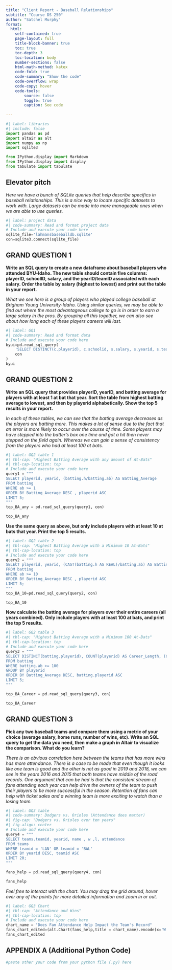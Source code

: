 ```yaml
---
title: "Client Report - Baseball Relationships"
subtitle: "Course DS 250"
author: "Satchel Murphy"
format:
  html:
    self-contained: true
    page-layout: full
    title-block-banner: true
    toc: true
    toc-depth: 3
    toc-location: body
    number-sections: false
    html-math-method: katex
    code-fold: true
    code-summary: "Show the code"
    code-overflow: wrap
    code-copy: hover
    code-tools:
        source: false
        toggle: true
        caption: See code
    
---
```


```python
#| label: libraries
#| include: false
import pandas as pd
import altair as alt
import numpy as np
import sqlite3

from IPython.display import Markdown
from IPython.display import display
from tabulate import tabulate
```


## Elevator pitch

_Here we have a bunch of SQLite queries that help describe specifics in baseball relationships. This is a nice way to locate specific datasets to work with. Large datasets can be made into more manageable ones when we are able to use queries._

```python
#| label: project data
#| code-summary: Read and format project data
# Include and execute your code here
sqlite_file='lahmansbaseballdb.sqlite'
con=sqlite3.connect(sqlite_file)
```



## GRAND QUESTION 1

__Write an SQL query to create a new dataframe about baseball players who attended BYU-Idaho. The new table should contain five columns: playerID, schoolID, salary, and the yearID/teamID associated with each salary. Order the table by salary (highest to lowest) and print out the table in your report.__

_What we see here is a group of players who played college baseball at Brigham Young University-Idaho. Using similar queries, we may be able to find out where the most advantageous college to go is in order to earn a large salary in the pros. By grouping all this together, we can also see about how long each of these players careers will last._

```python
#| label: GQ1
#| code-summary: Read and format data
# Include and execute your code here
byui=pd.read_sql_query(
    'SELECT DISTINCT(c.playerid), c.schoolid, s.salary, s.yearid, s.teamid FROM collegeplaying c JOIN salaries s ON c.playerid = s.playerid WHERE schoolid = "idbyuid" ORDER BY salary DESC;',
    con
)
byui

```




## GRAND QUESTION 2

__Write an SQL query that provides playerID, yearID, and batting average for players with at least 1 at bat that year. Sort the table from highest batting average to lowest, and then by playerid alphabetically. Show the top 5 results in your report.__

_In each of these tables, we can see that the batting average decreases as the players are batting more. This makes a lot of sense due to the fact that an error is more likely to occur over the course of time. Some players may have stepped into the batter's box one time and got a hit then never stepped on the field again. Whereas we can gain a sense of consistency from the players who had at least 100 at bats._

```python
#| label: GQ2 table 1
#| tbl-cap: "Highest Batting Average with any amount of At-Bats"
#| tbl-cap-location: top
# Include and execute your code here
query1 = """
SELECT playerid, yearid, (batting.h/batting.ab) AS Batting_Average
FROM batting
WHERE ab >= 1
ORDER BY Batting_Average DESC , playerid ASC
LIMIT 5;
"""
top_BA_any = pd.read_sql_query(query1, con)

top_BA_any

```

__Use the same query as above, but only include players with at least 10 at bats that year. Print the top 5 results.__

```python
#| label: GQ2 table 2
#| tbl-cap: "Highest Batting Average with a Minimum 10 At-Bats"
#| tbl-cap-location: top
# Include and execute your code here
query2 = """
SELECT playerid, yearid, (CAST(batting.h AS REAL)/batting.ab) AS Batting_Average
FROM batting
WHERE ab >= 10
ORDER BY Batting_Average DESC , playerid ASC
LIMIT 5;
"""
top_BA_10=pd.read_sql_query(query2, con)

top_BA_10

```

__Now calculate the batting average for players over their entire careers (all years combined). Only include players with at least 100 at bats, and print the top 5 results.__

```python
#| label: GQ2 table 3
#| tbl-cap: "Highest Batting Average with a Minimum 100 At-Bats"
#| tbl-cap-location: top
# Include and execute your code here
query3 = """
SELECT DISTINCT(batting.playerid), COUNT(playerid) AS Career_Length, (CAST(batting.h AS REAL)/batting.ab) AS Batting_Average
FROM batting
WHERE batting.ab >= 100
GROUP BY playerid
ORDER BY Batting_Average DESC, batting.playerid ASC
LIMIT 5;
"""

top_BA_Career = pd.read_sql_query(query3, con)

top_BA_Career

```


## GRAND QUESTION 3

__Pick any two baseball teams and compare them using a metric of your choice (average salary, home runs, number of wins, etc). Write an SQL query to get the data you need, then make a graph in Altair to visualize the comparison. What do you learn?__

_There is an obvious correlation here between the teams that has more wins has more attendance. There is a case to be made that even though it looks like one team is good and the other is not as good in 2019 and 2018, we can see in the years 2016 and 2015 that both teams have middle of the road records. One argument that can be had is that the consistent stream of fans attending each year can help drive the owners of the team to push their players to be more successful in the season. Retention of fans can help with ticket sales and a winning team is more exciting to watch than a losing team._


```python
#| label: GQ3 table
#| code-summary: Dodgers vs. Orioles (Attendance does matter)
#| fig-cap: "Dodgers vs. Orioles over ten years"
#| fig-align: center
# Include and execute your code here
query4 = """
SELECT teams.teamid, yearid, name , w ,l, attendance
FROM teams
WHERE teamid = 'LAN' OR teamid = 'BAL'
ORDER BY yearid DESC, teamid ASC
LIMIT 20;
"""

fans_help = pd.read_sql_query(query4, con)

fans_help
```

_Feel free to interact with the chart. You may drag the grid around, hover over any of the points for more detailed information and zoom in or out._

```python
#| label: GQ3 Chart
#| tbl-cap: "Attendance and Wins"
#| tbl-cap-location: top
# Include and execute your code here
chart_name = "Does Fan Attendance Help Impact the Team's Record"
fans_chart_edited=(alt.Chart(fans_help,title = chart_name).encode(x='W',y='attendance',color='teamID', tooltip=['teamID','W','attendance']).mark_circle()).interactive()
fans_chart_edited
```



## APPENDIX A (Additional Python Code)

```python
#paste other your code from your python file (.py) here
```
